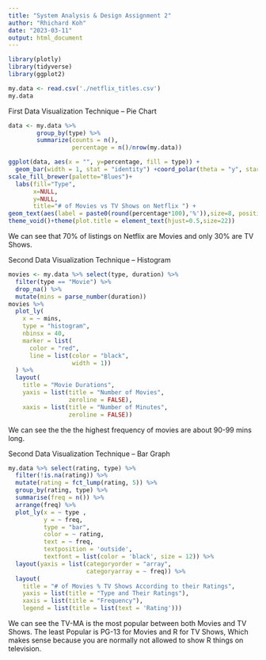 ```yaml
---
title: "System Analysis & Design Assignment 2"
author: "Rhichard Koh"
date: "2023-03-11"
output: html_document
---
```


```r
library(plotly)
library(tidyverse)
library(ggplot2)
```

```r
my.data <- read.csv('./netflix_titles.csv')
my.data
```

First Data Visualization Technique -- Pie Chart
```r
data <- my.data %>%
        group_by(type) %>%
        summarize(counts = n(),
                  percentage = n()/nrow(my.data))

ggplot(data, aes(x = "", y=percentage, fill = type)) + 
  geom_bar(width = 1, stat = "identity") +coord_polar(theta = "y", start=0)+
scale_fill_brewer(palette="Blues")+
  labs(fill="Type", 
       x=NULL, 
       y=NULL, 
       title="# of Movies vs TV Shows on Netflix ") + 
geom_text(aes(label = paste0(round(percentage*100),'%')),size=8, position = position_stack(vjust = 0.5))+
theme_void()+theme(plot.title = element_text(hjust=0.5,size=22))
```
We can see that 70% of listings on Netflix are Movies and only 30% are TV Shows.

Second Data Visualization Technique -- Histogram
```r
movies <- my.data %>% select(type, duration) %>%
  filter(type == "Movie") %>%
  drop_na() %>% 
  mutate(mins = parse_number(duration))
movies %>%
  plot_ly(
    x = ~ mins,
    type = "histogram",
    nbinsx = 40,
    marker = list(
      color = "red",
      line = list(color = "black",
                  width = 1))
  ) %>%
  layout(
    title = "Movie Durations",
    yaxis = list(title = "Number of Movies",
                 zeroline = FALSE),
    xaxis = list(title = "Number of Minutes",
                 zeroline = FALSE)) 
```
We can see the the the highest frequency of movies are about 90-99 mins long.

Second Data Visualization Technique -- Bar Graph
```r
my.data %>% select(rating, type) %>%
  filter(!is.na(rating)) %>%
  mutate(rating = fct_lump(rating, 5)) %>%
  group_by(rating, type) %>%
  summarise(freq = n()) %>%
  arrange(freq) %>%
  plot_ly(x = ~ type ,
          y = ~ freq,
          type = "bar",
          color = ~ rating,
          text = ~ freq,
          textposition = 'outside',
          textfont = list(color = 'black', size = 12)) %>%
  layout(yaxis = list(categoryorder = "array",
                      categoryarray = ~ freq)) %>%
  layout(
    title = "# of Movies % TV Shows According to their Ratings",
    yaxis = list(title = "Type and Their Ratings"),
    xaxis = list(title = "Frequency"),
    legend = list(title = list(text = 'Rating')))
```
We can see the TV-MA is the most popular between both Movies and TV Shows. The least Popular is PG-13 for Movies and R for TV Shows, Which makes sense because you are normally not allowed to show R things on television.